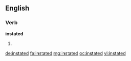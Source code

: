 ==English==

===Verb===
'''instated'''

# {{past of|instate}}

[[de:instated]]
[[fa:instated]]
[[mg:instated]]
[[oc:instated]]
[[vi:instated]]